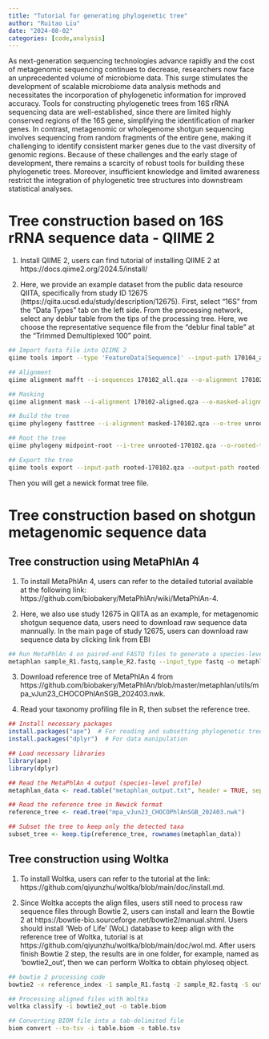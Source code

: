 ```yaml
---
title: "Tutorial for generating phylogenetic tree"
author: "Ruitao Liu"
date: "2024-08-02"
categories: [code,analysis]
---
```


As next-generation sequencing technologies advance rapidly and the cost of metagenomic sequencing continues to decrease, researchers now face an unprecedented volume of microbiome data. This surge stimulates the development of scalable microbiome data analysis methods and necessitates the incorporation of phylogenetic information for improved accuracy. Tools for constructing phylogenetic trees from 16S rRNA sequencing data are well-established, since there are limited highly conserved regions of the 16S gene, simplifying the identification of marker genes. In contrast, metagenomic or wholegenome shotgun sequencing involves sequencing from random fragments of the entire gene, making it challenging to identify consistent marker genes due to the vast diversity of genomic regions. Because of these challenges and the early stage of development, there remains a scarcity of robust tools for building these phylogenetic trees. Moreover, insufficient knowledge and limited awareness restrict the integration of phylogenetic tree structures into downstream statistical analyses.

# Tree construction based on 16S rRNA sequence data - QIIME 2

1.  Install QIIME 2, users can find tutorial of installing QIIME 2 at https://docs.qiime2.org/2024.5/install/

2.  Here, we provide an example dataset from the public data resource QIITA, specifically from study ID 12675 (https://qiita.ucsd.edu/study/description/12675). First, select "16S" from the "Data Types" tab on the left side. From the processing network, select any deblur table from the tips of the processing tree. Here, we choose the representative sequence file from the "deblur final table" at the "Trimmed Demultiplexed 100" point.

``` bash
## Import fasta file into QIIME 2
qiime tools import --type 'FeatureData[Sequence]' --input-path 170104_all.seqs.fa --output-path 170104_all.qza

## Alignment
qiime alignment mafft --i-sequences 170102_all.qza --o-alignment 170102-aligned.qza

## Masking
qiime alignment mask --i-alignment 170102-aligned.qza --o-masked-alignment masked-170102.qza

## Build the tree
qiime phylogeny fasttree --i-alignment masked-170102.qza --o-tree unrooted-170102.qza 

## Root the tree
qiime phylogeny midpoint-root --i-tree unrooted-170102.qza --o-rooted-tree rooted-170102.qza

## Export the tree
qiime tools export --input-path rooted-170102.qza --output-path rooted-170102
```

Then you will get a newick format tree file.

# Tree construction based on shotgun metagenomic sequence data

## Tree construction using MetaPhlAn 4

1.  To install MetaPhlAn 4, users can refer to the detailed tutorial available at the following link: https://github.com/biobakery/MetaPhlAn/wiki/MetaPhlAn-4.


2.  Here, we also use study 12675 in QIITA as an example, for metagenomic shotgun sequence data, users need to download raw sequence data mannually. In the main page of study 12675, users can download raw sequence data by clicking link from EBI

```bash
## Run MetaPhlAn 4 on paired-end FASTQ files to generate a species-level profile
metaphlan sample_R1.fastq,sample_R2.fastq --input_type fastq -o metaphlan_output.txt
```

3. Download reference tree of MetaPhlAn 4 from https://github.com/biobakery/MetaPhlAn/blob/master/metaphlan/utils/mpa_vJun23_CHOCOPhlAnSGB_202403.nwk.

4. Read your taxonomy profiling file in R, then subset the reference tree.

```r
## Install necessary packages
install.packages("ape")  # For reading and subsetting phylogenetic trees
install.packages("dplyr")  # For data manipulation

## Load necessary libraries
library(ape)
library(dplyr)

## Read the MetaPhlAn 4 output (species-level profile)
metaphlan_data <- read.table("metaphlan_output.txt", header = TRUE, sep = "\t")

## Read the reference tree in Newick format
reference_tree <- read.tree("mpa_vJun23_CHOCOPhlAnSGB_202403.nwk")

## Subset the tree to keep only the detected taxa
subset_tree <- keep.tip(reference_tree, rownames(metaphlan_data))
```
## Tree construction using Woltka

1.  To install Woltka, users can refer to the tutorial at the link: https://github.com/qiyunzhu/woltka/blob/main/doc/install.md.

2. Since Woltka accepts the align files, users still need to process raw sequence files through Bowtie 2, users can install and learn the Bowtie 2 at https://bowtie-bio.sourceforge.net/bowtie2/manual.shtml. Users should install 'Web of Life' (WoL) database to keep align with the reference tree of Woltka, tutorial is at https://github.com/qiyunzhu/woltka/blob/main/doc/wol.md. After users finish Bowtie 2 step, the results are in one folder, for example, named as 'bowtie2_out', then we can perform Woltka to obtain phyloseq object.

```bash
## bowtie 2 processing code
bowtie2 -x reference_index -1 sample_R1.fastq -2 sample_R2.fastq -S output.sam

## Processing aligned files with Woltka
woltka classify -i bowtie2_out -o table.biom

## Converting BIOM file into a tab-delimited file
biom convert --to-tsv -i table.biom -o table.tsv
```

